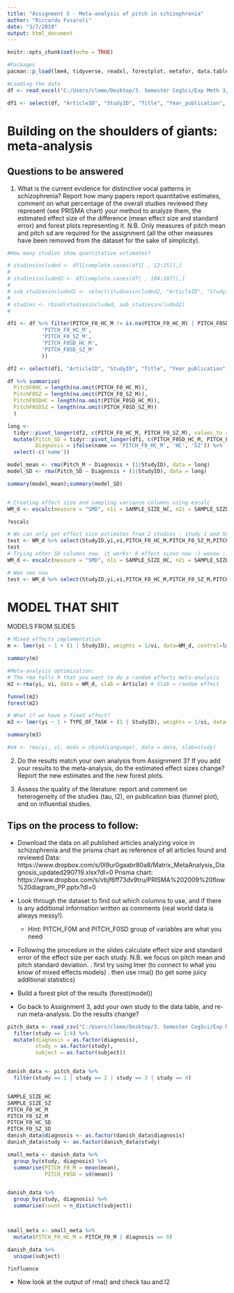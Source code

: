 ```yaml
---
title: "Assignment 5 - Meta-analysis of pitch in schizophrenia"
author: "Riccardo Fusaroli"
date: "3/7/2019"
output: html_document
---
```


```r
knitr::opts_chunk$set(echo = TRUE)
```

```r
#Packages
pacman::p_load(lme4, tidyverse, readxl, forestplot, metafor, data.table)
```

```r
#Loading the data
df <- read_excel("C:/Users/cleme/Desktop/3. Semester CogSci/Exp Meth 3/Portfolios/Matrix_MetaAnalysis_Diagnosis_updated290719.xlsx")

df1 <- select(df, "ArticleID", "StudyID", "Title", "Year_publication", "DIAGNOSIS", "MALE_SZ", "FEMALE_SZ", "MALE_HC", "FEMALE_HC", "SAMPLE_SIZE_SZ", "SAMPLE_SIZE_HC", "PITCH_F0_HC_M", "PITCH_F0_HC_SD", "PITCH_F0_SZ_M", "PITCH_F0_SZ_SD", 104:107)

```

# Building on the shoulders of giants: meta-analysis

## Questions to be answered

1. What is the current evidence for distinctive vocal patterns in schizophrenia? Report how many papers report quantitative estimates, comment on what percentage of the overall studies reviewed they represent (see PRISMA chart) your method to analyze them, the estimated effect size of the difference (mean effect size and standard error) and forest plots representing it. N.B. Only measures of pitch mean and pitch sd are required for the assignment (all the other measures have been removed from the dataset for the sake of simplicity). 

```r
#How many studies show quantitative estimates?

# studiesincluded <- df1[complete.cases(df1[ , 12:15]),]
# 
# studiesincluded2 <- df[complete.cases(df[ , 104:107]),]
# 
# sub_studiesincluded2 <- select(studiesincluded2, "ArticleID", "StudyID", "Title", "Year_publication", "DIAGNOSIS", "MALE_SZ", "FEMALE_SZ", "MALE_HC", "FEMALE_HC", "SAMPLE_SIZE_SZ", "SAMPLE_SIZE_HC", "PITCH_F0_HC_M", "PITCH_F0_HC_SD", "PITCH_F0_SZ_M", "PITCH_F0_SZ_SD", 104:107)
# 
# studies <- rbind(studiesincluded, sub_studiesincluded2)
# 

df1 <- df %>% filter(PITCH_F0_HC_M != is.na(PITCH_F0_HC_M) | PITCH_F0SD_HC_M != is.na(PITCH_F0SD_HC_M)) %>%   select(c('StudyID', 
           'PITCH_F0_HC_M',
           'PITCH_F0_SZ_M',
           'PITCH_F0SD_HC_M',
           'PITCH_F0SD_SZ_M'
           ))

df2 <- select(df1, "ArticleID", "StudyID", "Title", "Year_publication", "DIAGNOSIS", "MALE_SZ", "FEMALE_SZ", "MALE_HC", "FEMALE_HC", "SAMPLE_SIZE_SZ", "SAMPLE_SIZE_HC", "PITCH_F0_HC_M", "PITCH_F0_HC_SD", "PITCH_F0_SZ_M", "PITCH_F0_SZ_SD", 104:107)

df %>% summarise(
  PitchF0HC = length(na.omit(PITCH_F0_HC_M)),
  PitchF0SZ = length(na.omit(PITCH_F0_SZ_M)),
  PitchF0SDHC = length(na.omit(PITCH_F0SD_HC_M)),
  PitchF0SDSZ = length(na.omit(PITCH_F0SD_SZ_M))
  )

long <-
  tidyr::pivot_longer(df2, c(PITCH_F0_HC_M, PITCH_F0_SZ_M), values_to = 'Pitch_M') %>% 
  mutate(Pitch_SD = tidyr::pivot_longer(df1, c(PITCH_F0SD_HC_M, PITCH_F0SD_SZ_M))[['value']],
         Diagnosis = ifelse(name == 'PITCH_F0_HC_M', 'HC', 'SZ')) %>% 
  select(-c('name'))

model_mean <- rma(Pitch_M ~ Diagnosis + (1|StudyID), data = long)
model_SD <- rma(Pitch_SD ~ Diagnosis + (1|StudyID), data = long)

summary(model_mean);summary(model_SD)


# Creating effect size and sampling variance columns using escalc
WM_d <- escalc(measure = "SMD", n1i = SAMPLE_SIZE_HC, n2i = SAMPLE_SIZE_SZ, m1i = PITCH_F0_HC_M, m2i = PITCH_F0_SZ_M, sd1i = PITCH_F0SD_HC_M, sd2i = PITCH_F0SD_SZ_M, data = df) #Standardized mean difference "SMD"

?escalc

# We can only get effect size estimates from 2 studies - study 1 and 50, because they are the only rows where there are both the means and the sd values: (complete)
test <- WM_d %>% select(StudyID,yi,vi,PITCH_F0_HC_M,PITCH_F0_SZ_M,PITCH_F0SD_HC_M,PITCH_F0SD_SZ_M)
test
# Trying other SD columns now, it works! 6 effect sizes now :) wooow :) SO MANY. Delete the two codelines above when you're ready to not see the mistakes of yore
WM_d <- escalc(measure = "SMD", n1i = SAMPLE_SIZE_HC, n2i = SAMPLE_SIZE_SZ, m1i = PITCH_F0_HC_M, m2i = PITCH_F0_SZ_M, sd1i = PITCH_F0_HC_SD, sd2i = PITCH_F0_SZ_SD, data = df)

# Wee see now
test <- WM_d %>% select(StudyID,yi,vi,PITCH_F0_HC_M,PITCH_F0_SZ_M,PITCH_F0SD_HC_M,PITCH_F0SD_SZ_M)

```

# MODEL THAT SHIT
MODELS FROM SLIDES
```r
# Mixed effects implementation
m <- lmer(yi ~ 1 + (1 | StudyID), weights = 1/vi, data=WM_d, control=lmerControl(check.nobs.vs.nlev="ignore", check.nobs.vs.nRE="ignore")) #Model may not have converged with 1 eigenvalue close to zero: 7.2e-10

summary(m)

#Meta-analysis optimization:
# The rma tells R that you want to do a random effects meta-analysis 
m2 <-rma(yi, vi, data = WM_d, slab = Article) # Slab = random effect

funnel(m2)
forest(m2)

# What if we have a fixed effect?
m3 <- lmer(yi ~ 1 + TYPE_OF_TASK + (1 | StudyID), weights = 1/vi, data=WM_d, control=lmerControl(check.nobs.vs.nlev="ignore", check.nobs.vs.nRE="ignore"))

summary(m3)

#m4 <- rma(yi, vi, mods = cbind(Language), data = data, slab=study)

```


2. Do the results match your own analysis from Assignment 3? If you add your results to the meta-analysis, do the estimated effect sizes change? Report the new estimates and the new forest plots.

3. Assess the quality of the literature: report and comment on heterogeneity of the studies (tau, I2), on publication bias (funnel plot), and on influential studies.

## Tips on the process to follow:

- Download the data on all published articles analyzing voice in schizophrenia and the prisma chart as reference of all articles found and reviewed
Data: https://www.dropbox.com/s/0l9ur0gaabr80a8/Matrix_MetaAnalysis_Diagnosis_updated290719.xlsx?dl=0
Prisma chart: https://www.dropbox.com/s/vbjf6ff73dv9tru/PRISMA%202009%20flow%20diagram_PP.pptx?dl=0 
- Look through the dataset to find out which columns to use, and if there is any additional information written as comments (real world data is always messy!).
    * Hint: PITCH_F0M and PITCH_F0SD group of variables are what you need
- Following the procedure in the slides calculate effect size and standard error of the effect size per each study. N.B. we focus on pitch mean and pitch standard deviation.
 . first try using lmer (to connect to what you know of mixed effects models)
 . then use rma() (to get some juicy additional statistics)

- Build a forest plot of the results (forest(model))
 
- Go back to Assignment 3, add your own study to the data table, and re-run meta-analysis. Do the results change?
```r
pitch_data <- read_csv("C:/Users/cleme/Desktop/3. Semester CogSci/Exp Meth 3/Portfolios/Portfolio 2/A3-P2/pitch_data.csv")%>% 
  filter(study == 1:4) %>% 
  mutate(diagnosis = as.factor(diagnosis),
         study = as.factor(study),
         subject = as.factor(subject))


danish_data <- pitch_data %>% 
  filter(study == 1 | study == 2 | study == 3 | study == 4)


SAMPLE_SIZE_HC
SAMPLE_SIZE_SZ
PITCH_F0_HC_M
PITCH_F0_SZ_M
PITCH_F0_HC_SD
PITCH_F0_SZ_SD
danish_data$diagnosis <- as.factor(danish_data$diagnosis)
danish_data$study <- as.factor(danish_data$study)

small_meta <- danish_data %>% 
  group_by(study, diagnosis) %>% 
  summarise(PITCH_F0_M = mean(mean),
            PITCH_F0SD = sd(mean))


danish_data %>%
  group_by(study, diagnosis) %>%
  summarise(count = n_distinct(subject))



small_meta <- small_meta %>%
  mutate(PITCH_F0_HC_M = PITCH_F0_M | diagnosis == 0)

danish_data %>% 
  unique(subject)

?influence
```



- Now look at the output of rma() and check tau and I2